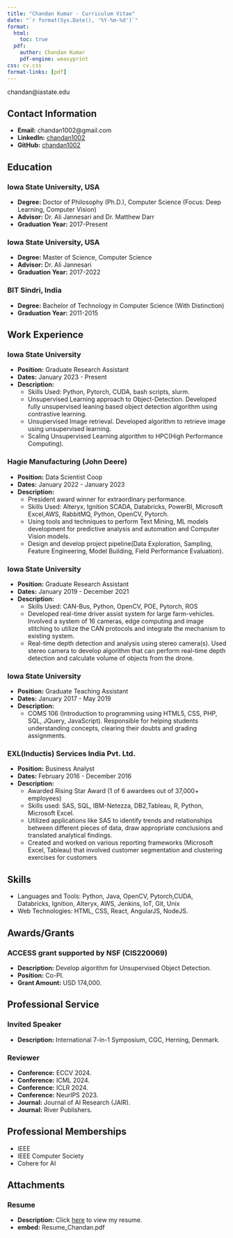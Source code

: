 ```yaml
---
title: "Chandan Kumar - Curriculum Vitae"
date: "`r format(Sys.Date(), '%Y-%m-%d')`"
format:
  html:
    toc: true
  pdf:
    author: Chandan Kumar
    pdf-engine: weasyprint
css: cv.css
format-links: [pdf]
---
```


::: {.print-only .contact-block}
chandan@iastate.edu
:::

<!-- # Chandan Kumar -->

## Contact Information

- **Email:** chandan1002@gmail.com
- **LinkedIn:** [chandan1002](https://www.linkedin.com/in/chandan1002/)
- **GitHub:** [chandan1002](https://github.com/chandan1002)

## Education

### Iowa State University, USA
- **Degree:** Doctor of Philosophy (Ph.D.), Computer Science (Focus: Deep Learning, Computer Vision)
- **Advisor:** Dr. Ali Jannesari and Dr. Matthew Darr
- **Graduation Year:** 2017-Present

### Iowa State University, USA
- **Degree:** Master of Science, Computer Science
- **Advisor:** Dr. Ali Jannesari
- **Graduation Year:** 2017-2022

### BIT Sindri, India
- **Degree:** Bachelor of Technology in Computer Science (With Distinction)
- **Graduation Year:** 2011-2015

## Work Experience

### Iowa State University
- **Position:** Graduate Research Assistant
- **Dates:** January 2023 - Present
- **Description:** 
  - Skills Used: Python, Pytorch, CUDA, bash scripts, slurm.
  - Unsupervised Learning approach to Object-Detection. Developed fully unsupervised leaning based object detection algorithm using contrastive learning.
  - Unsupervised Image retrieval. Developed algorithm to retrieve image using unsupervised learning.
  - Scaling Unsupervised Learning algorithm to HPC(High Performance Computing). 

### Hagie Manufacturing (John Deere)
- **Position:** Data Scientist Coop
- **Dates:** January 2022 - January 2023
- **Description:** 
  - President award winner for extraordinary performance.
  - Skills Used: Alteryx, Ignition SCADA, Databricks, PowerBI, Microsoft Excel,AWS, RabbitMQ, Python, OpenCV, Pytorch.   
  - Using tools and techniques to perform Text Mining, ML models development for predictive analysis and automation and Computer Vision models. 
  - Design and develop project pipeline(Data Exploration, Sampling, Feature Engineering, Model Building, Field Performance Evaluation).

### Iowa State University
- **Position:** Graduate Research Assistant
- **Dates:** January 2019 - December 2021
- **Description:** 
  - Skills Used: CAN-Bus, Python, OpenCV, POE, Pytorch, ROS
  - Developed real-time driver assist system for large farm-vehicles. Involved a system of 16 cameras, edge computing and image stitching to utilize the CAN protocols and integrate the mechanism to existing system.
  - Real-time depth detection and analysis using stereo camera(s). Used stereo camera to develop algorithm that can perform real-time depth detection and calculate volume of objects from the drone.

### Iowa State University
- **Position:** Graduate Teaching Assistant
- **Dates:** January 2017 - May 2019
- **Description:** 
  - COMS 106 (Introduction to programming using HTML5, CSS, PHP, SQL, JQuery, JavaScript). Responsible for helping students understanding concepts, clearing their doubts and grading assignments.

### EXL(Inductis) Services India Pvt. Ltd.
- **Position:** Business Analyst
- **Dates:** February 2016 - December 2016
- **Description:** 
  - Awarded Rising Star Award (1 of 6 awardees out of 37,000+ employees)
  - Skills used: SAS, SQL, IBM-Netezza, DB2,Tableau, R, Python, Microsoft Excel. 
  - Utilized applications like SAS to identify trends and relationships between different pieces of data, draw appropriate conclusions and translated analytical findings.
  - Created and worked on various reporting frameworks (Microsoft Excel, Tableau) that involved customer segmentation and clustering exercises for customers

## Skills

- Languages and Tools: Python, Java, OpenCV, Pytorch,CUDA, Databricks, Ignition, Alteryx, AWS, Jenkins, IoT, Git, Unix 
- Web Technologies: HTML, CSS, React, AngularJS, NodeJS.

<!-- ## Projects -->

<!-- ### Project 1 -->
<!-- - **Description:** Brief description of the project. -->
<!-- - **Technologies Used:** List of technologies used. -->
<!-- - ... -->

<!-- ### Project 2 -->
<!-- - ... -->

<!-- ## Certifications -->

<!-- - Certification Name 1 -->
<!-- - Certification Name 2 -->
<!-- - ... -->

## Awards/Grants

### ACCESS grant supported by NSF (CIS220069)
- **Description:** Develop algorithm for Unsupervised Object Detection.
- **Position:** Co-PI.
- **Grant Amount:** USD 174,000.

## Professional Service

### Invited Speaker
- **Description:** International 7-in-1 Symposium, CGC, Herning, Denmark.

### Reviewer
- **Conference:** ECCV 2024.
- **Conference:** ICML 2024.
- **Conference:** ICLR 2024.
- **Conference:** NeurIPS 2023.
- **Journal:** Journal of AI Research (JAIR).
- **Journal:** River Publishers.

## Professional Memberships
- IEEE
- IEEE Computer Society
- Cohere for AI

## Attachments

### Resume
- **Description:** Click [here](Resume_Chandan.pdf) to view my resume.
- **embed:** Resume_Chandan.pdf
